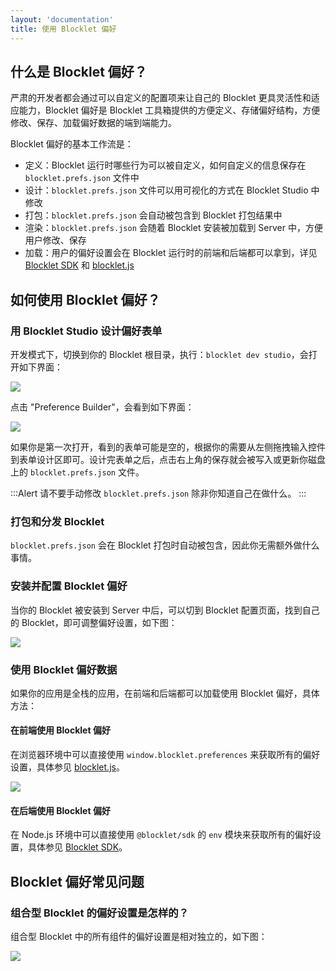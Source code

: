 ```yaml
---
layout: 'documentation'
title: 使用 Blocklet 偏好
---
```


## 什么是 Blocklet 偏好？

严肃的开发者都会通过可以自定义的配置项来让自己的 Blocklet 更具灵活性和适应能力，Blocklet 偏好是 Blocklet 工具箱提供的方便定义、存储偏好结构，方便修改、保存、加载偏好数据的端到端能力。

Blocklet 偏好的基本工作流是：

- 定义：Blocklet 运行时哪些行为可以被自定义，如何自定义的信息保存在 `blocklet.prefs.json` 文件中
- 设计：`blocklet.prefs.json` 文件可以用可视化的方式在 Blocklet Studio 中修改
- 打包：`blocklet.prefs.json` 会自动被包含到 Blocklet 打包结果中
- 渲染：`blocklet.prefs.json` 会随着 Blocklet 安装被加载到 Server 中，方便用户修改、保存
- 加载：用户的偏好设置会在 Blocklet 运行时的前端和后端都可以拿到，详见 [Blocklet SDK](/reference/blocklet-sdk#Environment) 和 [blocklet.js](/reference/blocklet-js)

## 如何使用 Blocklet 偏好？

### 用 Blocklet Studio 设计偏好表单

开发模式下，切换到你的 Blocklet 根目录，执行：`blocklet dev studio`，会打开如下界面：

![](./images/studio-home.png)

点击 "Preference Builder"，会看到如下界面：

![](./images/studio-prefs.png)

如果你是第一次打开，看到的表单可能是空的，根据你的需要从左侧拖拽输入控件到表单设计区即可。设计完表单之后，点击右上角的保存就会被写入或更新你磁盘上的 `blocklet.prefs.json` 文件。

:::Alert
请不要手动修改 `blocklet.prefs.json` 除非你知道自己在做什么。
:::

### 打包和分发 Blocklet

`blocklet.prefs.json` 会在 Blocklet 打包时自动被包含，因此你无需额外做什么事情。

### 安装并配置 Blocklet 偏好

当你的 Blocklet 被安装到 Server 中后，可以切到 Blocklet 配置页面，找到自己的 Blocklet，即可调整偏好设置，如下图：

![](./images/prefs-server.png)

### 使用 Blocklet 偏好数据

如果你的应用是全栈的应用，在前端和后端都可以加载使用 Blocklet 偏好，具体方法：

#### 在前端使用 Blocklet 偏好

在浏览器环境中可以直接使用 `window.blocklet.preferences` 来获取所有的偏好设置，具体参见 [blocklet.js](/reference/blocklet-js)。

![](./images/prefs-client.png)

#### 在后端使用 Blocklet 偏好

在 Node.js 环境中可以直接使用 `@blocklet/sdk` 的 `env` 模块来获取所有的偏好设置，具体参见 [Blocklet SDK](/reference/blocklet-sdk)。

## Blocklet 偏好常见问题

### 组合型 Blocklet 的偏好设置是怎样的？

组合型 Blocklet 中的所有组件的偏好设置是相对独立的，如下图：

![](./images/prefs-compositive.png)
